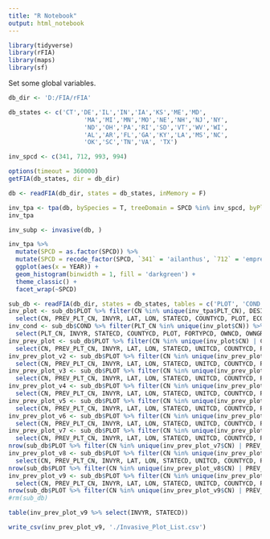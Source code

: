 ```yaml
---
title: "R Notebook"
output: html_notebook
---
```


```r
library(tidyverse)
library(rFIA)
library(maps)
library(sf)
```

Set some global variables.
```r
db_dir <- 'D:/FIA/rFIA'

db_states <- c('CT','DE','IL','IN','IA','KS','ME','MD',
                     'MA','MI','MN','MO','NE','NH','NJ','NY',
                     'ND','OH','PA','RI','SD','VT','WV','WI',
                     'AL','AR','FL','GA','KY','LA','MS','NC',
                     'OK','SC','TN','VA', 'TX')

inv_spcd <- c(341, 712, 993, 994)
```

```r
options(timeout = 360000)
getFIA(db_states, dir = db_dir)

```

```r
db <- readFIA(db_dir, states = db_states, inMemory = F)
```

```r
inv_tpa <- tpa(db, bySpecies = T, treeDomain = SPCD %in% inv_spcd, byPlot = T)
inv_tpa
```

```r
inv_subp <- invasive(db, )
```


```r
inv_tpa %>% 
  mutate(SPCD = as.factor(SPCD)) %>% 
  mutate(SPCD = recode_factor(SPCD, `341` = 'ailanthus', `712` = 'empress-tree', `993` = 'chinaberry', `994` = 'Chinese tallowtree')) %>% 
  ggplot(aes(x = YEAR)) +
  geom_histogram(binwidth = 1, fill = 'darkgreen') +
  theme_classic() +
  facet_wrap(~SPCD)


```
```r
sub_db <- readFIA(db_dir, states = db_states, tables = c('PLOT', 'COND'))
inv_plot <- sub_db$PLOT %>% filter(CN %in% unique(inv_tpa$PLT_CN), DESIGNCD == 1) %>%
  select(CN, PREV_PLT_CN, INVYR, LAT, LON, STATECD, COUNTYCD, PLOT, ECOSUBCD)
inv_cond <- sub_db$COND %>% filter(PLT_CN %in% unique(inv_plot$CN)) %>% 
  select(PLT_CN, INVYR, STATECD, COUNTYCD, PLOT, FORTYPCD, OWNCD, OWNGRPCD, FORTYPCD, STDSZCD)
inv_prev_plot <- sub_db$PLOT %>% filter(CN %in% unique(inv_plot$CN) | CN %in% unique(inv_plot$PREV_PLT_CN)) %>% 
  select(CN, PREV_PLT_CN, INVYR, LAT, LON, STATECD, UNITCD, COUNTYCD, PLOT, ECOSUBCD)
inv_prev_plot_v2 <- sub_db$PLOT %>% filter(CN %in% unique(inv_prev_plot$CN) | CN %in% unique(inv_prev_plot$PREV_PLT_CN)) %>% 
  select(CN, PREV_PLT_CN, INVYR, LAT, LON, STATECD, UNITCD, COUNTYCD, PLOT, ECOSUBCD)
inv_prev_plot_v3 <- sub_db$PLOT %>% filter(CN %in% unique(inv_prev_plot_v2$CN) | CN %in% unique(inv_prev_plot_v2$PREV_PLT_CN)) %>% 
  select(CN, PREV_PLT_CN, INVYR, LAT, LON, STATECD, UNITCD, COUNTYCD, PLOT, ECOSUBCD)
inv_prev_plot_v4 <- sub_db$PLOT %>% filter(CN %in% unique(inv_prev_plot_v3$CN) | CN %in% unique(inv_prev_plot_v3$PREV_PLT_CN)) %>% 
  select(CN, PREV_PLT_CN, INVYR, LAT, LON, STATECD, UNITCD, COUNTYCD, PLOT, ECOSUBCD)
inv_prev_plot_v5 <- sub_db$PLOT %>% filter(CN %in% unique(inv_prev_plot_v4$CN) | CN %in% unique(inv_prev_plot_v4$PREV_PLT_CN)) %>% 
  select(CN, PREV_PLT_CN, INVYR, LAT, LON, STATECD, UNITCD, COUNTYCD, PLOT, ECOSUBCD)
inv_prev_plot_v6 <- sub_db$PLOT %>% filter(CN %in% unique(inv_prev_plot_v5$CN) | PREV_PLT_CN %in% unique(inv_prev_plot_v5$CN)) %>% 
  select(CN, PREV_PLT_CN, INVYR, LAT, LON, STATECD, UNITCD, COUNTYCD, PLOT, ECOSUBCD)
inv_prev_plot_v7 <- sub_db$PLOT %>% filter(CN %in% unique(inv_prev_plot_v6$CN) | PREV_PLT_CN %in% unique(inv_prev_plot_v6$CN)) %>% 
  select(CN, PREV_PLT_CN, INVYR, LAT, LON, STATECD, UNITCD, COUNTYCD, PLOT, ECOSUBCD)
nrow(sub_db$PLOT %>% filter(CN %in% unique(inv_prev_plot_v7$CN) | PREV_PLT_CN %in% unique(inv_prev_plot_v7$CN)))
inv_prev_plot_v8 <- sub_db$PLOT %>% filter(CN %in% unique(inv_prev_plot_v7$CN) | PREV_PLT_CN %in% unique(inv_prev_plot_v7$CN)) %>% 
  select(CN, PREV_PLT_CN, INVYR, LAT, LON, STATECD, UNITCD, COUNTYCD, PLOT, ECOSUBCD)
nrow(sub_db$PLOT %>% filter(CN %in% unique(inv_prev_plot_v8$CN) | PREV_PLT_CN %in% unique(inv_prev_plot_v8$CN)))
inv_prev_plot_v9 <- sub_db$PLOT %>% filter(CN %in% unique(inv_prev_plot_v8$CN) | PREV_PLT_CN %in% unique(inv_prev_plot_v8$CN)) %>% 
  select(CN, PREV_PLT_CN, INVYR, LAT, LON, STATECD, UNITCD, COUNTYCD, PLOT, ECOSUBCD)
nrow(sub_db$PLOT %>% filter(CN %in% unique(inv_prev_plot_v9$CN) | PREV_PLT_CN %in% unique(inv_prev_plot_v9$CN)))
#rm(sub_db)

table(inv_prev_plot_v9 %>% select(INVYR, STATECD))
```

```r
write_csv(inv_prev_plot_v9, './Invasive_Plot_List.csv')
```

